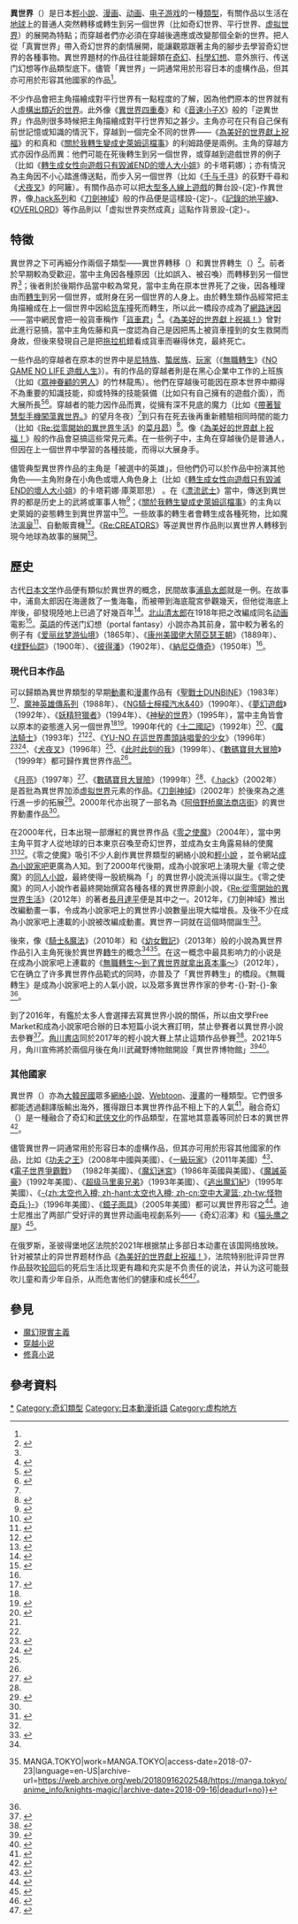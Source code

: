 {{noteTA
|G1=Show
|G2=Movie
|G3=PP
|G4=IT
|G5=Digimon
|1=zh-tw:奇幻面具; zh-cn:镜子面具;
}}
{{日本動漫}}
'''異世界'''（{{jpn|j=異世界|kn=いせかい|rm=Isekai}}）是日本[[輕小說|輕小說]]、[[日本漫画|漫画]]、[[日本动画|动画]]、[[电子游戏|电子游戏]]的一種[[藝術類型|類型]]，有關作品以生活在[[地球|地球]]上的普通人突然轉移或轉生到另一個世界（比如奇幻世界、平行世界、[[虚拟世界|虚拟世界]]）的展開為特點；而穿越者們亦必須在穿越後適應或改變那個全新的世界。把人從「真實世界」帶入奇幻世界的劇情展開，能讓觀眾跟著主角的腳步去學習奇幻世界的各種事物。異世界題材的作品往往能歸類在[[奇幻|奇幻]]、[[科學幻想|科學幻想]]、意外旅行、传送门幻想等作品類型底下。儘管「異世界」一詞通常用於形容日本的虛構作品，但其亦可用於形容其他國家的作品<ref name="Movieplayer"/>。

不少作品會把主角描繪成對平行世界有一點程度的了解，因為他們原本的世界就有人[[虛構世界|虛構出類近的世界]]。此外像《[[異世界四重奏|異世界四重奏]]》和《[[音速小子X|音速小子X]]》般的「逆異世界」作品則很多時候把主角描繪成對平行世界知之甚少。主角亦可在只有自己保有前世記憶或知識的情況下，穿越到一個完全不同的世界——《[[為美好的世界獻上祝福|為美好的世界獻上祝福]]》的和真和《[[關於我轉生變成史萊姆這檔事|關於我轉生變成史萊姆這檔事]]》的利姆路便是兩例。主角的穿越方式亦因作品而異：他們可能在死後轉生到另一個世界，或穿越到遊戲世界的例子（比如《[[轉生成女性向遊戲只有毀滅END的壞人大小姐|轉生成女性向遊戲只有毀滅END的壞人大小姐]]》的卡塔莉娜）；亦有情況為主角因不小心踏進傳送點，而步入另一個世界（比如《[[千与千寻|千与千寻]]》的荻野千尋和《[[犬夜叉|犬夜叉]]》的阿籬）。有關作品亦可以把[[大型多人線上遊戲|大型多人線上遊戲]]的舞台設-{定}-作異世界，像[[.hack系列|.hack系列]]和《[[刀劍神域|刀劍神域]]》般的作品便是這樣設-{定}-。《[[記錄的地平線|記錄的地平線]]》、《[[OVERLORD_(小說)|OVERLORD]]》等作品則以「虚拟世界突然成真」這點作背景設-{定}-。

== 特徵 ==
異世界之下可再細分作兩個子類型——異世界轉移（{{lang|ja|異世界転移}}）和異世界轉生（{{lang|ja|異世界転生}}）<ref name=":1">{{Cite web |url=https://syosetu.com/site/isekaikeyword/ |title=「異世界転生」「異世界転移」のキーワード設定に関して |work=[[成为小说家吧|成为小说家吧]] |access-date=2019-06-02 |language=ja |archive-url=https://web.archive.org/web/20190601163043/https://syosetu.com/site/isekaikeyword/ |archive-date=2019-06-01 |deadurl=yes }}</ref>。前者於早期較為受歡迎，當中主角因各種原因（比如誤入、被召喚）而轉移到另一個世界<ref name=":1" />；後者則於後期作品當中較為常見，當中主角在原本世界死了之後，因各種理由而[[轉世|轉生]]到另一個世界，或附身在另一個世界的人身上。由於轉生類作品經常把主角描繪成在上一個世界中因給[[货车|货车]]撞死而轉生，所以此一橋段亦成為了[[網路迷因|網路迷因]]——當中網民會把一般貨車稱作「[[貨車君|貨車君]]」<ref>{{Cite web|url=https://knowyourmeme.com/memes/truck-kun|title=Truck-kun|website=[[Know_Your_Meme|Know Your Meme]]|access-date=2019-12-08|archive-date=2021-11-10|archive-url=https://web.archive.org/web/20211110150115/https://knowyourmeme.com/memes/truck-kun|dead-url=no}}</ref>。《[[為美好的世界獻上祝福！|為美好的世界獻上祝福！]]》曾對此進行惡搞，當中主角佐藤和真一度認為自己是因把馬上被貨車撞到的女生救開而身故，但後來發現自己是把[[拖拉机|拖拉机]]錯看成貨車而嚇得休克，最終死亡。

一些作品的穿越者在原本的世界中是[[尼特族|尼特族]]、[[蟄居|蟄居族]]、[[玩家|玩家]]（《[[無職轉生|無職轉生]]》《[[NO_GAME_NO_LIFE_遊戲人生|NO GAME NO LIFE 遊戲人生]]》）。有的作品的穿越者則是在黑心企業中工作的上班族（比如《[[眾神眷顧的男人|眾神眷顧的男人]]》的竹林龍馬）。他們在穿越後可能因在原本世界中顯得不為重要的知識技能，抑或特殊的技能裝備（比如只有自己擁有的遊戲介面），而大展所長<ref name=":0">{{Cite news|url=http://www.crunchyroll.com/anime-feature/2018/01/17/hacking-the-isekai-make-your-parallel-world-work-for-you|title=Hacking the Isekai: Make Your Parallel World Work for You|publisher=[[Crunchyroll|Crunchyroll]]|access-date=2018-03-20|language=en|archive-url=https://web.archive.org/web/20180320105703/http://www.crunchyroll.com/anime-feature/2018/01/17/hacking-the-isekai-make-your-parallel-world-work-for-you|archive-date=2018-03-20|deadurl=no}}</ref><ref>{{Cite news|url=http://comicbook.com/anime/2017/11/22/fantasy-world-anime-parody/|title=Here's What Would Really Happen If You Were Sent Into a Fantasy World|department=Anime|publisher=Comicbook.com|access-date=2018-03-20|language=en|archive-url=https://web.archive.org/web/20180320105805/http://comicbook.com/anime/2017/11/22/fantasy-world-anime-parody/|archive-date=2018-03-20|deadurl=no}}</ref>。穿越者的能力因作品而異，從擁有深不見底的魔力（比如《[[帶著智慧型手機闖蕩異世界。|帶著智慧型手機闖蕩異世界。]]》的望月冬夜）<ref name=":0" />到只有在死去後再重新體驗相同時間的能力（比如《[[Re:從零開始的異世界生活|Re:從零開始的異世界生活]]》的[[菜月昴|菜月昴]]）<ref>{{Cite news|url=https://www.inquisitr.com/3833567/rezero-starting-life-in-another-world-death-or-kiss-visual-novel-official-trailer-released-upcoming-ps4-psvita-playstation-games-screenshots-revealed/|title='Re:ZERO – Starting Life In Another World – Death Or Kiss' Official Trailer For Visual Novel Released: Upcoming PS4 And PS Vita Game's Screenshots Revealed|date=2016-12-28|work=The Inquisitr|access-date=2018-03-20|language=en-US|archive-url=https://web.archive.org/web/20180320165944/https://www.inquisitr.com/3833567/rezero-starting-life-in-another-world-death-or-kiss-visual-novel-official-trailer-released-upcoming-ps4-psvita-playstation-games-screenshots-revealed/|archive-date=2018-03-20|deadurl=no}}</ref>。像《[[為美好的世界獻上祝福！|為美好的世界獻上祝福！]]》般的作品會惡搞這些常見元素。在一些例子中，主角在穿越後仍是普通人，但因在上一個世界中學習的各種技能，而得以大展身手。

儘管典型異世界作品的主角是「被選中的英雄」，但他們仍可以於作品中扮演其他角色——主角附身在小角色或壞人角色身上（比如《[[轉生成女性向遊戲只有毀滅END的壞人大小姐|轉生成女性向遊戲只有毀滅END的壞人大小姐]]》的卡塔莉娜·庫萊耶思） 。在《[[漂流武士|漂流武士]]》當中，傳送到異世界的都是历史上的武將或軍事人物<ref>{{Cite news|url=http://www.crunchyroll.com/anime-feature/2016/12/22-1/feature-head-space-drifters-an-isekai-gone-wrong|title=FEATURE: Head Space - "Drifters" - An Isekai Gone Wrong|work=Crunchyroll|access-date=2018-03-20|language=en|archive-url=https://web.archive.org/web/20180320110222/http://www.crunchyroll.com/anime-feature/2016/12/22-1/feature-head-space-drifters-an-isekai-gone-wrong|archive-date=2018-03-20|deadurl=no}}</ref>；《[[關於我轉生變成史萊姆這檔事|關於我轉生變成史萊姆這檔事]]》的主角以史萊姆的姿態轉生到異世界當中<ref>{{Cite news|url=https://www.inquisitr.com/4817056/tensei-shitara-slime-datta-ken-anime-isekai-2018-that-time-i-got-reincarnated-as-a-slime-manga-novel-spoilers/|title='Tensei Shitara Slime Datta Ken' Anime In 2018 Based On 'That Time I Got Reincarnated As A Slime' Manga-Novel|date=2018-03-07|work=The Inquisitr|access-date=2018-03-20|language=en-US|archive-url=https://web.archive.org/web/20180320165921/https://www.inquisitr.com/4817056/tensei-shitara-slime-datta-ken-anime-isekai-2018-that-time-i-got-reincarnated-as-a-slime-manga-novel-spoilers/|archive-date=2018-03-20|deadurl=no}}</ref>。一些故事的轉生者會轉生成各種死物，比如魔法[[日式溫泉|溫泉]]<ref>{{Cite news|url=https://soranews24.com/2017/02/06/japanese-novel-stars-boy-reincarnated-as-hot-spring-that-beautiful-women-want-to-get-inside-of/|title=Japanese novel stars boy reincarnated as hot spring that beautiful women want to get inside of|date=2017-02-06|work=SoraNews24|access-date=2018-03-21|language=en-US|archive-url=https://web.archive.org/web/20180321192725/https://soranews24.com/2017/02/06/japanese-novel-stars-boy-reincarnated-as-hot-spring-that-beautiful-women-want-to-get-inside-of/|archive-date=2018-03-21|deadurl=no}}</ref>、自動販賣機<ref name="review1">{{cite web |first=Theron |last=Martin |url=https://www.animenewsnetwork.com/review/reborn-as-a-vending-machine-i-now-wander-the-dungeon/novel-1/.131053 |title=Reborn as a Vending Machine, I Now Wander the Dungeon |work=[[Anime_News_Network|Anime News Network]] |accessdate=2019-02-20 |archive-date=2021-04-10 |archive-url=https://web.archive.org/web/20210410105504/https://www.animenewsnetwork.com/review/reborn-as-a-vending-machine-i-now-wander-the-dungeon/novel-1/.131053 |dead-url=no }}</ref>。《[[Re:CREATORS|Re:CREATORS]]》等逆異世界作品則以異世界人轉移到現今地球為故事的展開<ref>{{Cite web|url=https://www.crunchyroll.com/anime-news/2018/10/19-1/heroes-take-it-easy-in-laidbackers-original-anime-theatrical-film|title=Heroes Take it Easy in LAIDBACKERS Original Anime Theatrical Film|last=Chapman|first=Paul|website=[[Crunchyroll|Crunchyroll]]|language=en-us|access-date=2019-03-19|archive-date=2018-10-19|archive-url=https://web.archive.org/web/20181019194726/https://www.crunchyroll.com/anime-news/2018/10/19-1/heroes-take-it-easy-in-laidbackers-original-anime-theatrical-film|dead-url=no}}</ref>。

== 歷史 ==
古代[[日本文学|日本文学]]作品便有類似於異世界的概念，民間故事[[浦島太郎|浦島太郎]]就是一例。在故事中，浦島太郎因在海邊救了一隻海龜，而被帶到海底龍宮參觀幾天，但他從海底上岸後，卻發現陸地上已過了好幾百年<ref name="ann">{{cite news |title=Why Are There So Many Parallel World Anime? |url=https://www.animenewsnetwork.com/advertorial/2017-01-31/why-are-there-so-many-isekai-parallel-world-anime/.111576 |access-date=2019-02-09 |work=[[動畫新聞網|Anime News Network]] |date=2017-01-31 |archive-date=2018-10-26 |archive-url=https://web.archive.org/web/20181026235148/https://www.animenewsnetwork.com/advertorial/2017-01-31/why-are-there-so-many-isekai-parallel-world-anime/.111576 |dead-url=no }}</ref>。[[北山清太郎|北山清太郎]]在1918年把之改編成同名[[日本动画|动画]]電影<ref>{{cite news |title=Two Nine-Decade-Old Anime Films Discovered (Updated) |url=https://www.animenewsnetwork.com/news/2008-03-27/two-90-year-old-anime-films-discovered |access-date=2019-06-29 |work=[[動畫新聞網|Anime News Network]] |date=2008-03-27 |archive-date=2019-04-14 |archive-url=https://web.archive.org/web/20190414041937/https://www.animenewsnetwork.com/news/2008-03-27/two-90-year-old-anime-films-discovered |dead-url=no }}</ref>。[[英語文學|英語]]的传送门幻想（portal fantasy）小說亦為其前身，當中較为著名的例子有《[[爱丽丝梦游仙境|爱丽丝梦游仙境]]》（1865年）、《[[康州美國佬大鬧亞瑟王朝|康州美國佬大鬧亞瑟王朝]]》（1889年）、《[[绿野仙踪_(童话)|绿野仙踪]]》（1900年）、《[[彼得潘|彼得潘]]》（1902年）、《[[納尼亞傳奇|納尼亞傳奇]]》（1950年）<ref name="ann"/>。

=== 現代日本作品 ===
可以歸類為異世界類型的早期[[動畫|動畫]]和[[漫畫|漫畫]]作品有《[[聖戰士DUNBINE|聖戰士DUNBINE]]》（1983年）<ref>{{Cite web|url=https://mechanicalanimereviews.com/2019/03/01/mecha-march-aura-battler-dunbine-the-first-japanese-isekai-story/|title=(Mecha March) Aura Battler Dunbine – The First Japanese Isekai Story|last=Scott|date=2019-03-01|website=Mechanical Anime Reviews|language=en|access-date=2019-06-26|archive-date=2019-06-26|archive-url=https://web.archive.org/web/20190626045624/https://mechanicalanimereviews.com/2019/03/01/mecha-march-aura-battler-dunbine-the-first-japanese-isekai-story/|dead-url=no}}</ref>、[[魔神英雄傳系列|魔神英雄傳系列]]（1988年）、《[[NG騎士檸檬汽水&40|NG騎士檸檬汽水&40]]》（1990年）、《[[夢幻遊戲|夢幻遊戲]]》（1992年）、《[[妖精狩獵者|妖精狩獵者]]》（1994年）、《[[神秘的世界|神秘的世界]]》（1995年），當中主角皆會以原本的姿態進入另一個世界<ref name=":0"/><ref name="Loveridge">{{cite news |last1=Loveridge |first1=Lynzee |title=The List - 8 Anime That Were Isekai Before It Was Cool |url=https://www.animenewsnetwork.com/the-list/2017-08-19/.120298 |access-date=2020-04-19 |work=[[動畫新聞網|Anime News Network]] |date=2017-08-19 |archive-date=2019-08-11 |archive-url=https://web.archive.org/web/20190811202940/https://www.animenewsnetwork.com/the-list/2017-08-19/.120298 |dead-url=no }}</ref>。1990年代的《[[十二國記|十二國記]]》（1992年）<ref name="goboiano">{{cite news |last1=Amaam |first1=Baam |title=The 15 Greatest Isekai Anime as Ranked by Japan |url=https://goboiano.com/the-15-greatest-isekai-anime-as-ranked-by-japan/ |access-date=2019-02-10 |work=GoBoiano |date=2018-04-18 |archive-url=https://web.archive.org/web/20180420000835/http://goboiano.com/the-15-greatest-isekai-anime-as-ranked-by-japan/ |archive-date=2018-04-20}}</ref>、《[[魔法騎士|魔法騎士]]》（1993年）<ref name="goboiano"/><ref name="Loveridge"/>、《[[YU-NO_在這世界盡頭詠唱愛的少女|YU-NO 在這世界盡頭詠唱愛的少女]]》（1996年）<ref>{{cite web |last1=Beckett |first1=James |date=2020-08-30 |title=YU-NO: A girl who chants love at the bound of this world. Part 2 BD |url=https://www.animenewsnetwork.com/review/yu-no/a-girl-who-chants-love-at-the-bound-of-this-world-part-2-bd/.162083 |website=[[動畫新聞網|Anime News Network]] |access-date=2021-03-23 |archive-date=2021-11-17 |archive-url=https://web.archive.org/web/20211117025919/https://www.animenewsnetwork.com/review/yu-no/a-girl-who-chants-love-at-the-bound-of-this-world-part-2-bd/.162083 |dead-url=no }}</ref><ref>{{cite news |last1=Dennison |first1=Kara |title=YU-NO Goes Full Isekai with New PV and Cast Additions |url=https://www.crunchyroll.com/anime-news/2019/07/30/yu-no-goes-full-isekai-with-new-pv-and-cast-additions |work=[[Crunchyroll|Crunchyroll]] |date=2019-07-30 |accessdate=2021-04-10 |archive-date=2021-04-10 |archive-url=https://web.archive.org/web/20210410130305/https://www.crunchyroll.com/anime-news/2019/07/30/yu-no-goes-full-isekai-with-new-pv-and-cast-additions |dead-url=no }}</ref>、《[[犬夜叉|犬夜叉]]》（1996年）<ref name="Loveridge"/>、《[[此时此刻的我|此时此刻的我]]》（1999年）、《[[數碼寶貝大冒險|數碼寶貝大冒險]]》（1999年）都可歸作異世界作品<ref name="Loveridge"/>。

《[[月亮_(游戏)|月亮]]》（1997年）<ref>{{cite news |last1=Kim |first1=Matt T.M. |title=Cult Classic PS1 'Anti-RPG' Moon Is Coming to the Nintendo Switch in English |url=https://www.ign.com/articles/2019/09/05/cult-classic-ps1-anti-rpg-moon-is-coming-to-the-nintendo-switch-in-english |access-date=2020-09-02 |work=[[IGN|IGN]] |publisher=Ziff Davis |date=2019-09-05 |archive-date=2019-09-14 |archive-url=https://web.archive.org/web/20190914224412/https://www.ign.com/articles/2019/09/05/cult-classic-ps1-anti-rpg-moon-is-coming-to-the-nintendo-switch-in-english |dead-url=no }}</ref>、《[[數碼寶貝大冒險|數碼寶貝大冒險]]》（1999年）<ref name="Loveridge"/>、《[[.hack系列|.hack]]》（2002年）是首批為異世界加添[[虚拟世界|虚拟世界]]元素的作品。《[[刀劍神域|刀劍神域]]》（2002年）於後來為之進行進一步的拓展<ref>{{Cite web|url=https://www.theguardian.com/technology/2017/oct/02/anime-films-tv-video-games-watch-ghost-in-the-shell-dragon-ball-ah-my-goddess-initial-d|title=Anime: the 10 must-watch films and TV shows for video game lovers|last=Kamen|first=Matt|date=2017-10-02|website=[[衛報|The Guardian]]|language=en|access-date=2018-03-20|archive-url=https://web.archive.org/web/20180320170834/https://www.theguardian.com/technology/2017/oct/02/anime-films-tv-video-games-watch-ghost-in-the-shell-dragon-ball-ah-my-goddess-initial-d|archive-date=2018-03-20|deadurl=no}}</ref>。2000年代亦出現了一部名為《[[阿倍野桥魔法商店街|阿倍野桥魔法商店街]]》的異世界動畫作品<ref name="Loveridge"/>。

在2000年代，日本出現一部爆紅的異世界作品《[[零之使魔|零之使魔]]》（2004年），當中男主角平賀才人從地球的日本東京召喚至奇幻世界，並成為女主角露易絲的使魔<ref>{{cite news |title=10 Anime Like Is It Wrong to Try to Pick Up Girls in a Dungeon? |url=https://manga.tokyo/otaku-articles/10-anime-like-is-it-wrong-to-try-to-pick-up-girls-in-a-dungeon/ |work=MANGA.TOKYO |date=2018-05-12 |accessdate=2021-04-10 |archive-date=2018-08-26 |archive-url=https://web.archive.org/web/20180826121834/https://manga.tokyo/otaku-articles/10-anime-like-is-it-wrong-to-try-to-pick-up-girls-in-a-dungeon/ |dead-url=no }}</ref><ref name="Loveridge"/>。《零之使魔》吸引不少人創作異世界類型的網絡小說和[[輕小說|輕小說]] ，並令網站[[成為小說家吧|成為小說家吧]]更廣為人知。到了2000年代後期，成為小說家吧上湧現大量《零之使魔》的[[同人小說|同人小說]]，最終使得一股統稱為「{{link-ja|成為系|なろう系}}」的異世界小說流派得以誕生。《零之使魔》的同人小說作者最終開始撰寫各種各樣的異世界原創小說，《[[Re:從零開始的異世界生活|Re:從零開始的異世界生活]]》（2012年）的著者[[長月達平|長月達平]]便是其中之一。2012年，《刀劍神域》推出改編動畫一事，令成為小說家吧上的異世界小說數量出現大幅增長。及後不少在成為小說家吧上連載的小說被改編成動畫。異世界一詞就在這個時間誕生<ref name="Morrissy">{{cite news |last1=Morrissy |first1=Kim |title=Mushoku Tensei Is Not the Pioneer of Isekai Web Novels, But... |url=https://www.animenewsnetwork.com/feature/2021-03-19/mushoku-tensei-is-not-the-pioneer-of-isekai-web-novels-but/.170429 |access-date=24 March 2021 |work=[[動畫新聞網|Anime News Network]] |date=2021-03-19 |archive-date=2021-04-10 |archive-url=https://web.archive.org/web/20210410085119/https://www.animenewsnetwork.com/feature/2021-03-19/mushoku-tensei-is-not-the-pioneer-of-isekai-web-novels-but/.170429 |dead-url=no }}</ref>。

後來，像《[[騎士&魔法|騎士&魔法]]》（2010年）和《[[幼女戰記|幼女戰記]]》（2013年）般的小說為異世界作品引入主角死後於異世界[[轉世|轉生]]的概念<ref name=":0" /><ref>{{Cite news|url=https://manga.tokyo/anime_info/knights-magic/|title=Knight's & Magic{{!}} MANGA.TOKYO|work=MANGA.TOKYO|access-date=2018-07-23|language=en-US|archive-url=https://web.archive.org/web/20180916202548/https://manga.tokyo/anime_info/knights-magic/|archive-date=2018-09-16|deadurl=no}}</ref>。在这一概念中最具影响力的小说是在成為小說家吧上連載的《[[無職轉生～到了異世界就拿出真本事～|無職轉生～到了異世界就拿出真本事～]]》（2012年），它在确立了许多異世界作品範式的同時，亦普及了「異世界轉生」的橋段。《無職轉生》是成為小說家吧上的人氣小說，以及眾多異世界作家的參考-{}-對-{}-象<ref name="Morrissy"/>。

到了2016年，有鑑於太多人會選擇去寫異世界小說的關係，所以由文學Free Market和成為小說家吧合辦的日本短篇小说大赛訂明，禁止參賽者以異世界小說去參賽<ref>{{Cite news|url=https://www.animenewsnetwork.com/interest/2016-06-30/short-story-contest-bans-traveling-to-an-alternate-world-fantasy/.103755|title=Short Story Contest Bans 'Traveling to an Alternate World' Fantasy|work=Anime News Network|access-date=2018-03-20|language=en|archive-url=https://web.archive.org/web/20180320110004/https://www.animenewsnetwork.com/interest/2016-06-30/short-story-contest-bans-traveling-to-an-alternate-world-fantasy/.103755|archive-date=2018-03-20|deadurl=no}}</ref>。[[角川書店|角川書店]]同於2017年的輕小說大賽上禁止這類作品參賽<ref>{{Cite news|url=https://soranews24.com/2017/05/22/anime-style-novel-contest-in-japan-bans-alternate-reality-stories-and-teen-protagonists/|title=Anime-style novel contest in Japan bans alternate reality stories and teen protagonists|date=2017-05-22|work=SoraNews24|access-date=2018-03-21|language=en-US|archive-url=https://web.archive.org/web/20180321192645/https://soranews24.com/2017/05/22/anime-style-novel-contest-in-japan-bans-alternate-reality-stories-and-teen-protagonists/|archive-date=2018-03-21|deadurl=no}}</ref>。2021年5月，角川宣佈將於兩個月後在角川武藏野博物館開設「異世界博物館」<ref>{{cite news|title="Isekai Museum" Featuring Re:Zero, Overlord, Konosuba, Saga of Tanya the Evil Releases PV|url=https://www.animenewsnetwork.com/interest/2021-05-04/isekai-museum-featuring-re-zero-overlord-konosuba-saga-of-tanya-the-evil-releases-pv/.172414|work=[[Anime_News_Network|Anime News Network]]|last=Morrissy|first=Kim|date=2021-05-04|access-date=2021-05-04|archive-date=2021-10-28|archive-url=https://web.archive.org/web/20211028181606/https://www.animenewsnetwork.com/interest/2021-05-04/isekai-museum-featuring-re-zero-overlord-konosuba-saga-of-tanya-the-evil-releases-pv/.172414|dead-url=no}}</ref><ref>{{Cite web|script-title=ja:「異世界みゅーじあむ」公式サイト|work=KADOKAWA|url=https://isekai-museum.jp|access-date=2021-05-05|archive-date=2022-01-17|archive-url=https://web.archive.org/web/20220117205117/https://isekai-museum.jp/|dead-url=no}}</ref>。

===其他國家===
異世界（{{kor|이세계|異世界|Isegye}}）亦為[[大韓民國|大韓民國]]眾多[[網絡小說|網絡小說]]、[[Webtoon|Webtoon]]、[[韓國漫畫|漫畫]]的一種類型。它們很多都能透過翻譯版輸出海外，獲得跟日本異世界作品不相上下的人氣<ref>{{Cite web |url=https://www.publishersweekly.com/pw/by-topic/columns-and-blogs/soapbox/article/42871-soapbox-stories-to-go.html |title=存档副本 |access-date=2021-04-10 |archive-date=2021-04-10 |archive-url=https://web.archive.org/web/20210410130305/https://www.publishersweekly.com/pw/by-topic/columns-and-blogs/soapbox/article/42871-soapbox-stories-to-go.html |dead-url=no }}</ref>。融合奇幻（{{kor|퓨전 판타지||Pyujeon pantaji}}）是一種融合了奇幻和[[武侠文化|武侠文化]]的作品類型，在當地其意義等同於日本的異世界<ref>{{cite web|url=https://slownews.kr/74915|publisher=Slownews|script-title=ko:한국 판타지 소설을 돌아보며: [1] [퇴마록]에서 [달빛조각사]까지(1990-2007)|date=2020-01-06|language=ko|access-date=2021-04-10|archive-date=2021-04-10|archive-url=https://web.archive.org/web/20210410130305/https://slownews.kr/74915|dead-url=no}}</ref>。

儘管異世界一詞通常用於形容日本的虛構作品，但其亦可用於形容其他國家的作品，比如《[[功夫之王|功夫之王]]》（2008年中國與美國）、《[[一級玩家|一級玩家]]》（2011年美國）<ref name="Movieplayer">{{cite news |last1=Ciotola |first1=Massimiliano |title=Isekai: benvenuti nel vostro nuovo mondo |url=https://movieplayer.it/articoli/isekai-benvenuti-nel-vostro-nuovo-mondo_22437/ |access-date=2020-04-20 |work=Movieplayer.it |date=2020-02-14 |language=it |archive-date=2021-04-10 |archive-url=https://web.archive.org/web/20210410130305/https://movieplayer.it/articoli/isekai-benvenuti-nel-vostro-nuovo-mondo_22437/ |dead-url=no }}</ref>、《[[電子世界爭霸戰|電子世界爭霸戰]]》 （1982年美國）、《[[魔幻迷宮|魔幻迷宮]]》（1986年英國與美國）、《[[魔誡英豪|魔誡英豪]]》（1992年美國）、《[[超级马里奥兄弟_(电影)|超级马里奥兄弟]]》（1993年美國）、《[[逃出魔幻紀|逃出魔幻紀]]》（1995年美國）、《[[空中大灌籃|-{zh:太空也入樽; zh-hant:太空也入樽; zh-cn:空中大灌篮; zh-tw:怪物奇兵;}-]]》（1996年美國）、《[[鏡子面具|鏡子面具]]》（2005年美國）都可以異世界形容之<ref>{{cite web |last1=Epps |first1=De'Angelo |title=10 Non-Anime Movies You Didn't Realize Were Actually Isekai |url=https://www.cbr.com/non-anime-movies-isekai/ |website=Comic Book Resources |access-date=2020-09-01 |date=2020-01-11 |archive-date=2021-09-14 |archive-url=https://web.archive.org/web/20210914101001/https://www.cbr.com/non-anime-movies-isekai/ |dead-url=no }}</ref>。迪士尼推出了两部广受好评的異世界动画电视劇系列——《奇幻沼澤》和《[[猫头鹰之屋|猫头鹰之屋]]》<ref>{{cite web |url=https://aminoapps.com/c/cartoon/page/blog/amphibia-vs-the-owl-house-compairing-disneys-isekai-cartoons/5BEI_Vu7z5dMjGY8DmY10ea2Jn5XbV#:~:text=The%20latter's%20style%20of%20fantasy,Amphibia%20And%20The%20Owl%20House |title=Amphibia vs the Owl House: Compairing Disney's Isekai cartoons |publisher=aminoapps.com |date=2020-03-27 |accessdate=2021-02-06 |archive-date=2020-10-31 |archive-url=https://web.archive.org/web/20201031015150/https://aminoapps.com/c/cartoon/page/blog/amphibia-vs-the-owl-house-compairing-disneys-isekai-cartoons/5BEI_Vu7z5dMjGY8DmY10ea2Jn5XbV#:~:text=The%20latter's%20style%20of%20fantasy,Amphibia%20And%20The%20Owl%20House |dead-url=no }}</ref>。

在俄罗斯，圣彼得堡地区法院於2021年根据{{le|俄罗斯联邦行政犯罪法|Code of the Russian Federation on Administrative Offenses}}禁止多部日本动畫在该国网络放映。针对被禁止的异世界题材作品《[[為美好的世界獻上祝福！|為美好的世界獻上祝福！]]》，法院特别批评异世界作品鼓吹[[轮回|轮回]]后的死后生活比现更有趣和充实是不负责任的说法，并认为这可能鼓吹儿童和青少年自杀，从而危害他们的健康和成长<ref>{{cite news |author1=何兆洋 |title=俄羅斯禁播多齣日本動畫 指異世界轉生誤導兒童 |url=https://ezone.ulifestyle.com.hk/article/2948015/%E4%BF%84%E7%BE%85%E6%96%AF%E7%A6%81%E6%92%AD%E5%A4%9A%E9%BD%A3%E6%97%A5%E6%9C%AC%E5%8B%95%E7%95%AB%20%E6%8C%87%E7%95%B0%E4%B8%96%E7%95%8C%E8%BD%89%E7%94%9F%E8%AA%A4%E5%B0%8E%E5%85%92%E7%AB%A5 |accessdate=2022-04-23 |work=[[E-zone|E-zone]] |date=2021-05-03}}</ref><ref>{{cite news |author1=Timothy Donohoo |title=Russia's Isekai Ban Is Only the Nation's Latest Anime Crackdown |url=https://www.cbr.com/russia-isekai-anime-death-note-crunchyroll-ban/ |accessdate=2022-04-23 |work=Comic Book Resources |date=2021-05-09}}</ref>。

== 參見==
*[[魔幻現實主義|魔幻現實主義]]
* [[穿越小说|穿越小说]]
* [[修真小说|修真小说]]

== 參考資料 ==
{{Reflist|30em}}
{{Film genres}}
[[Category:異世界題材作品|*]]
[[Category:奇幻類型|Category:奇幻類型]]
[[Category:日本動漫術語|Category:日本動漫術語]]
[[Category:虚构地方|Category:虚构地方]]